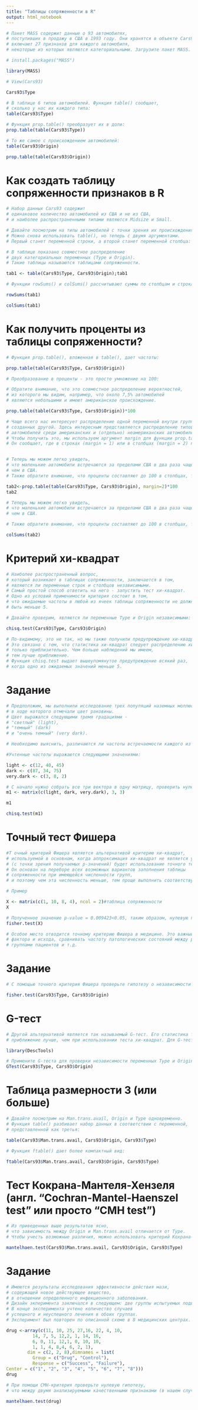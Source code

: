 ```yaml
---
title: "Таблицы сопряженности в R"
output: html_notebook
---
```


```r
# Пакет MASS содержит данные о 93 автомобилях,
# поступивших в продажу в США в 1993 году. Они хранятся в объекте Cars93 и
# включают 27 признаков для каждого автомобиля,
# некоторые из которых являются категориальными. Загрузите пакет MASS.
```


```r
# install.packages("MASS")
```

```r
library(MASS)
```

```r
# View(Cars93)
```

```r
Cars93$Type
```

```r
# В таблице 6 типов автомобилей. Функция table() сообщает,
# сколько у нас их каждого типа:
table(Cars93$Type)
```

```r
# Функция prop.table() преобразует их в доли:
prop.table(table(Cars93$Type))
```

```r
# То же самое с происхождением автомобилей:
table(Cars93$Origin)
```

```r
prop.table(table(Cars93$Origin))
```
# Как создать таблицу сопряженности признаков в R

```r
# Набор данных Cars93 содержит
# одинаковое количество автомобилей из США и не из США,
# и наиболее распространенными типами являются Midsize и Small.

# Давайте посмотрим на типы автомобилей с точки зрения их происхождения.
# Можно снова использовать table(), но теперь с двумя аргументами.
# Первый станет переменной строки, а второй станет переменной столбца:

# В таблице показано совместное распределение
# двух категориальных переменных (Type и Origin).
# Такие таблицы называются таблицами сопряженности.

tab1 <- table(Cars93$Type, Cars93$Origin);tab1
```

```r
# Функции rowSums() и colSums() рассчитывают суммы по столбцам и строкам.

rowSums(tab1)

colSums(tab1)
```

# Как получить проценты из таблицы сопряженности?

```r
# Функция prop.table(), вложенная в table(), дает частоты:

prop.table(table(Cars93$Type, Cars93$Origin))
```

```r
# Преобразование в проценты - это просто умножение на 100:

# Обратите внимание, что это совместное распределение вероятностей,
# из которого мы видим, например, что около 7,5% автомобилей
# являются небольшими и имеют американское происхождение.

prop.table(table(Cars93$Type, Cars93$Origin))*100
```

```r
# Чаще всего нас интересует распределение одной переменной внутри групп,
# созданных другой. Здесь интересным представляется распределение типов
# автомобилей среди американских и (отдельно) неамериканских автомобилей.
# Чтобы получить это, мы используем аргумент margin для функции prop.table().
# Он сообщает, где в строках (margin = 1) или в столбцах (margin = 2) переменная группировки:


# Теперь мы можем легко увидеть,
# что маленькие автомобили встречаются за пределами США в два раза чаще,
# чем в США.
# Также обратите внимание, что проценты составляют до 100 в столбцах, тогда как в объединенной таблице распределения (таблица без аргумента margin) 100 представляла собой сумму всей таблицы.

tab2<-prop.table(table(Cars93$Type, Cars93$Origin), margin=2)*100
tab2
```

```r
# Теперь мы можем легко увидеть,
# что маленькие автомобили встречаются за пределами США в два раза чаще,
# чем в США.

# Также обратите внимание, что проценты составляют до 100 в столбцах, тогда как в объединенной таблице распределения (таблица без аргумента margin) 100 представляла собой сумму всей таблицы.

colSums(tab2)
```

# Критерий хи-квадрат


```r
# Наиболее распространенный вопрос,
# который возникает в таблицах сопряженности, заключается в том,
# являются ли переменные строк и столбцов независимыми.
# Самый простой способ ответить на него - запустить тест хи-квадрат.
# Одно из условий применимости критерия состоит в том,
# что ожидаемые частоты в любой из ячеек таблицы сопряженности не должны
# быть меньше 5.
```


```r
# Давайте проверим, являются ли переменные Type и Origin независимыми:

chisq.test(Cars93$Type, Cars93$Origin)
```
```r
# По-видимому, это не так, но мы также получили предупреждение хи-квадрат.
# Это связано с тем, что статистика хи-квадрат следует распределению хи-квадрат
# только приблизительно. Чем больше наблюдений мы имеем,
# тем лучше приближение.
# Функция chisq.test выдает вышеупомянутое предупреждение всякий раз,
# когда одно из ожидаемых значений меньше 5.
```

# Задание

```r
# Предположим, мы выполнили исследование трех популяций наземных моллюсков,
# в ходе которого отмечали цвет раковины.
# Цвет выражался следующими тремя градациями -
# "светлый" (light),
# "темный" (dark)
# и "очень темный" (very dark). 
```

```r
# Необходимо выяснить, различаются ли частоты встречаемости каждого из вариантов окраски в исследованных популяциях.
```

```r
#Учтенные частоты выражаются следующими значениями:

light <- c(12, 40, 45)
dark <- c(87, 34, 75)
very.dark <- c(3, 8, 2)

# С начало нужно собрать все три вектора в одну матрицу, проверить нулевую гипотезу с помощью критерия хи-квдрат и описать полученный результат. 
m1 <- matrix(c(light, dark, very.dark), 3, 3)
```

```r
m1
```

```r
chisq.test(m1)
```
# Точный тест Фишера

```r
#Т очный критерий Фишера является альтернативой критерию хи-квадрат,
# используемой в основном, когда аппроксимация хи-квадрат не является удовлетворительной. При небольшом числе наблюдений более корректным подходом
# (с точки зрения получаемых р-значений) будет использование точного теста Фишера (Fisher’s exact test).
# Он основан на переборе всех возможных вариантов заполнения таблицы
# сопряженности при имеющейся численности групп,
# и поэтому чем эта численность меньше, тем проще выполнить соответствующие вычисления.
```

```r
# Пример

X <- matrix(c(1, 10, 8, 4), ncol = 2)#таблица сопряженности 
X

# Полученное значение p-value = 0.009423<0.05, таким образом, нулевую гипотезу отклоняем. Признаки зависимы.
fisher.test(X)
```

```r
# Особое место отводится точному критерию Фишера в медицине. Это важный метод обработки медицинских данных, нашедший свое применение во многих научных исследованиях. Благодаря ему можно исследовать взаимосвязь определенных
# фактора и исхода, сравнивать частоту патологических состояний между разными
# группами пациентов и т.д.
```

# Задание 

```r
# С помощью точного критерия Фишера проверьте гипотезу о независимости Type и Origin из таблицы Cars93
```

```r
fisher.test(Cars93$Type, Cars93$Origin)
```
# G-тест

```r
# Другой альтернативой является так называемый G-тест. Его статистика также приблизительно распределена по хи-квадрат, но для небольших выборок это
# приближение лучше, чем при использовании теста хи-квадрат. Для G-теста мы можем использовать функцию GTest из пакета DescTools. 
```

```r
library(DescTools)
```


```r
# Примените G-теста для проверки независимости переменных Type и Origin.
GTest(Cars93$Type, Cars93$Origin)
```
# Таблица размерности 3 (или больше)

```r
# Давайте посмотрим на Man.trans.avail, Origin и Type одновременно.
# Функция table() разбивает набор данных в соответствии с переменной,
# представленной как третья:

table(Cars93$Man.trans.avail, Cars93$Origin, Cars93$Type)
```

```r
# Функция ftable() дает более компактный вид:

ftable(Cars93$Man.trans.avail, Cars93$Origin, Cars93$Type)
```
# Тест Кокрана-Мантеля-Хензеля (англ. "Cochran-Mantel-Haenszel test" или просто "CMH test")

```r
# Из приведенных выше результатов ясно,
# что зависимость между Origin и Man.trans.avail отличается от Type.
# Чтобы учесть возможные различия, можно использовать критерий Кохрана-Мантеля-Хензеля:

mantelhaen.test(Cars93$Man.trans.avail, Cars93$Origin, Cars93$Type)
```
# Задание
```r
# Имеются результаты исследования эффективности действия мази,
# содержащей новое действующее вещество,
# в отношении определенного инфекционного заболевания.
# Дизайн экперимента заключался в следующем: две группы испытуемых подвергались лечению при помощи нового препарата и плацебо.
# В конце эксперимента учтено количество случаев
# успешного и неуспешного лечения в обоих группах.
# Эксперимент был повторен по описанной схеме в 8 медицинских центрах.

drug <-array(c(11, 10, 25, 27,16, 22, 4, 10,
          14, 7, 5, 12,2, 1, 14, 16,
          6, 0, 11, 12,1, 0, 10, 10,
          1, 1, 4, 8,4, 6, 2, 1),
        dim = c(2, 2, 8),dimnames = list(
          Group = c("Drug", "Control"),
          Response = c("Success", "Failure"),
Center = c("1", "2", "3", "4", "5", "6", "7", "8")))
drug
```
```r
# При помощи CMH-критерия проверьте нулевую гипотезу,
# что между двумя анализируемыми качественными признаками (в нашем случае "экспериментальная группа" и "исход лечения") нет никакой связи.

mantelhaen.test(drug)
```






